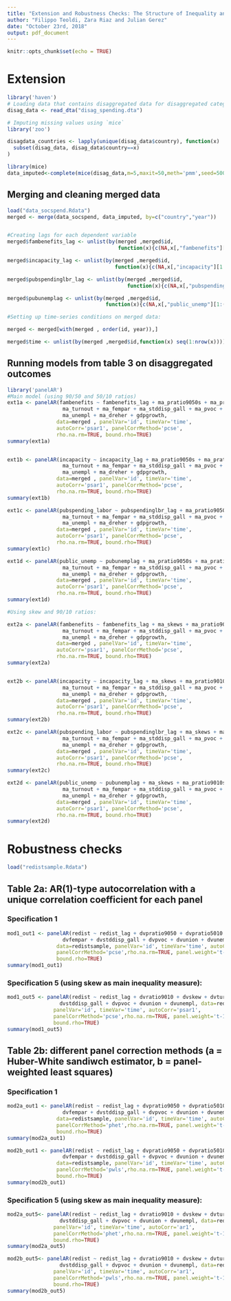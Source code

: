 ```yaml
---
title: "Extension and Robustness Checks: The Structure of Inequality and the Politics of Redistribution"
author: "Filippo Teoldi, Zara Riaz and Julian Gerez"
date: "October 23rd, 2018"
output: pdf_document
---
```


```r
knitr::opts_chunk$set(echo = TRUE)
```

# Extension

```r
library('haven')
# Loading data that contains disaggregated data for disaggregated categories of social spending
disag_data <- read_dta("disag_spending.dta")

# Imputing missing values using `mice`
library('zoo')

disagdata_countries <- lapply(unique(disag_data$country), function(x)
  subset(disag_data, disag_data$country==x)
)

library(mice)
data_imputed<-complete(mice(disag_data,m=5,maxit=50,meth='pmm',seed=500))
```

## Merging and cleaning merged data
```r
load("data_socspend.Rdata")
merged <- merge(data_socspend, data_imputed, by=c("country","year"))


#Creating lags for each dependent variable
merged$fambenefits_lag <- unlist(by(merged ,merged$id, 
                                    function(x){c(NA,x[,"fambenefits"][1:(length(x[,"fambenefits"])-1)])}))

merged$incapacity_lag <- unlist(by(merged ,merged$id, 
                                   function(x){c(NA,x[,"incapacity"][1:(length(x[,"incapacity"])-1)])}))

merged$pubspendinglbr_lag <- unlist(by(merged ,merged$id, 
                                       function(x){c(NA,x[,"pubspending_labor"][1:(length(x[,"pubspending_labor"])-1)])}))

merged$pubunemplag <- unlist(by(merged ,merged$id,
                                function(x){c(NA,x[,"public_unemp"][1:(length(x[,"public_unemp"])-1)])}))

#Setting up time-series conditions on merged data:

merged <- merged[with(merged , order(id, year)),]

merged$time <- unlist(by(merged ,merged$id,function(x) seq(1:nrow(x))))
```

## Running models from table 3 on disaggregated outcomes

```r
library('panelAR')
#Main model (using 90/50 and 50/10 ratios)
ext1a <- panelAR(fambenefits ~ fambenefits_lag + ma_pratio9050s + ma_pratio5010s + ma_pop65 +
                  ma_turnout + ma_fempar + ma_stddisp_gall + ma_pvoc + ma_union +
                  ma_unempl + ma_dreher + gdpgrowth, 
                data=merged , panelVar='id', timeVar='time', 
                autoCorr='psar1', panelCorrMethod='pcse',
                rho.na.rm=TRUE, bound.rho=TRUE)
summary(ext1a)


ext1b <- panelAR(incapacity ~ incapacity_lag + ma_pratio9050s + ma_pratio5010s + ma_pop65 +
                  ma_turnout + ma_fempar + ma_stddisp_gall + ma_pvoc + ma_union +
                  ma_unempl + ma_dreher + gdpgrowth, 
                data=merged , panelVar='id', timeVar='time', 
                autoCorr='psar1', panelCorrMethod='pcse',
                rho.na.rm=TRUE, bound.rho=TRUE)
summary(ext1b)

ext1c <- panelAR(pubspending_labor ~ pubspendinglbr_lag + ma_pratio9050s + ma_pratio5010s + ma_pop65 +
                  ma_turnout + ma_fempar + ma_stddisp_gall + ma_pvoc + ma_union +
                  ma_unempl + ma_dreher + gdpgrowth, 
                data=merged , panelVar='id', timeVar='time', 
                autoCorr='psar1', panelCorrMethod='pcse',
                rho.na.rm=TRUE, bound.rho=TRUE)
summary(ext1c)

ext1d <- panelAR(public_unemp ~ pubunemplag + ma_pratio9050s + ma_pratio5010s + ma_pop65 +
                  ma_turnout + ma_fempar + ma_stddisp_gall + ma_pvoc + ma_union +
                  ma_unempl + ma_dreher + gdpgrowth, 
                data=merged , panelVar='id', timeVar='time', 
                autoCorr='psar1', panelCorrMethod='pcse',
                rho.na.rm=TRUE, bound.rho=TRUE)
summary(ext1d)

#Using skew and 90/10 ratios:

ext2a <- panelAR(fambenefits ~ fambenefits_lag + ma_skews + ma_pratio9010s + ma_pop65 +
                  ma_turnout + ma_fempar + ma_stddisp_gall + ma_pvoc + ma_union +
                  ma_unempl + ma_dreher + gdpgrowth, 
                data=merged , panelVar='id', timeVar='time', 
                autoCorr='psar1', panelCorrMethod='pcse',
                rho.na.rm=TRUE, bound.rho=TRUE)
summary(ext2a)


ext2b <- panelAR(incapacity ~ incapacity_lag + ma_skews + ma_pratio9010s + ma_pop65 +
                  ma_turnout + ma_fempar + ma_stddisp_gall + ma_pvoc + ma_union +
                  ma_unempl + ma_dreher + gdpgrowth, 
                data=merged , panelVar='id', timeVar='time', 
                autoCorr='psar1', panelCorrMethod='pcse',
                rho.na.rm=TRUE, bound.rho=TRUE)
summary(ext2b)

ext2c <- panelAR(pubspending_labor ~ pubspendinglbr_lag + ma_skews + ma_pratio9010s + ma_pop65 +
                  ma_turnout + ma_fempar + ma_stddisp_gall + ma_pvoc + ma_union +
                  ma_unempl + ma_dreher + gdpgrowth, 
                data=merged , panelVar='id', timeVar='time', 
                autoCorr='psar1', panelCorrMethod='pcse',
                rho.na.rm=TRUE, bound.rho=TRUE)
summary(ext2c)

ext2d <- panelAR(public_unemp ~ pubunemplag + ma_skews + ma_pratio9010s + ma_pop65 +
                  ma_turnout + ma_fempar + ma_stddisp_gall + ma_pvoc + ma_union +
                  ma_unempl + ma_dreher + gdpgrowth, 
                data=merged , panelVar='id', timeVar='time', 
                autoCorr='psar1', panelCorrMethod='pcse',
                rho.na.rm=TRUE, bound.rho=TRUE)
summary(ext2d)

```

# Robustness checks

```r
load("redistsample.Rdata")
```

## Table 2a: AR(1)-type autocorrelation with a unique correlation coefficient for each panel

### Specification 1

```r
mod1_out1 <- panelAR(redist ~ redist_lag + dvpratio9050 + dvpratio5010 + dvturnout +
                  dvfempar + dvstddisp_gall + dvpvoc + dvunion + dvunempl,
                data=redistsample, panelVar='id', timeVar='time', autoCorr='psar1',
                panelCorrMethod='pcse',rho.na.rm=TRUE, panel.weight='t-1',
                bound.rho=TRUE)
summary(mod1_out1)
```

### Specification 5 (using skew as main inequality measure):

```r
mod1_out5 <- panelAR(redist ~ redist_lag + dvratio9010 + dvskew + dvturnout + dvfempar +
                 dvstddisp_gall + dvpvoc + dvunion + dvunempl, data=redistsample,
               panelVar='id', timeVar='time', autoCorr='psar1',
               panelCorrMethod='pcse',rho.na.rm=TRUE, panel.weight='t-1',
               bound.rho=TRUE) 
summary(mod1_out5)
```

## Table 2b: different panel correction methods (a = Huber-White sandiwch estimator, b = panel-weighted least squares)

### Specification 1

```r
mod2a_out1 <- panelAR(redist ~ redist_lag + dvpratio9050 + dvpratio5010 + dvturnout +
                  dvfempar + dvstddisp_gall + dvpvoc + dvunion + dvunempl,
                data=redistsample, panelVar='id', timeVar='time', autoCorr='ar1',
                panelCorrMethod='phet',rho.na.rm=TRUE, panel.weight='t-1',
                bound.rho=TRUE)
summary(mod2a_out1)

mod2b_out1 <- panelAR(redist ~ redist_lag + dvpratio9050 + dvpratio5010 + dvturnout +
                  dvfempar + dvstddisp_gall + dvpvoc + dvunion + dvunempl,
                data=redistsample, panelVar='id', timeVar='time', autoCorr='ar1',
                panelCorrMethod='pwls',rho.na.rm=TRUE, panel.weight='t-1',
                bound.rho=TRUE)
summary(mod2b_out1)
```

### Specification 5 (using skew as main inequality measure):

```r
mod2a_out5<- panelAR(redist ~ redist_lag + dvratio9010 + dvskew + dvturnout + dvfempar +
                 dvstddisp_gall + dvpvoc + dvunion + dvunempl, data=redistsample,
               panelVar='id', timeVar='time', autoCorr='ar1',
               panelCorrMethod='phet',rho.na.rm=TRUE, panel.weight='t-1',
               bound.rho=TRUE) 
summary(mod2a_out5)

mod2b_out5<- panelAR(redist ~ redist_lag + dvratio9010 + dvskew + dvturnout + dvfempar +
                 dvstddisp_gall + dvpvoc + dvunion + dvunempl, data=redistsample,
               panelVar='id', timeVar='time', autoCorr='ar1',
               panelCorrMethod='pwls',rho.na.rm=TRUE, panel.weight='t-1',
               bound.rho=TRUE) 
summary(mod2b_out5)
```